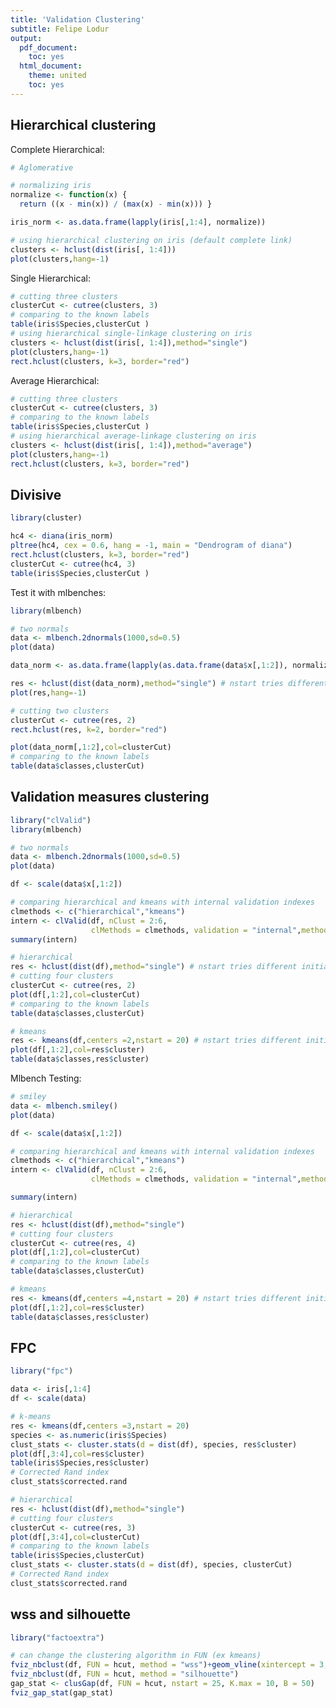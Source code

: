---
title: 'Validation Clustering'
subtitle: Felipe Lodur
output:
  pdf_document:
    toc: yes
  html_document:
    theme: united
    toc: yes
---

## Hierarchical clustering

Complete Hierarchical:

```{r}
# Aglomerative

# normalizing iris
normalize <- function(x) {
  return ((x - min(x)) / (max(x) - min(x))) }

iris_norm <- as.data.frame(lapply(iris[,1:4], normalize))

# using hierarchical clustering on iris (default complete link)
clusters <- hclust(dist(iris[, 1:4]))
plot(clusters,hang=-1)
```

Single Hierarchical:

```{r}
# cutting three clusters
clusterCut <- cutree(clusters, 3)
# comparing to the known labels
table(iris$Species,clusterCut )
# using hierarchical single-linkage clustering on iris 
clusters <- hclust(dist(iris[, 1:4]),method="single")
plot(clusters,hang=-1)
rect.hclust(clusters, k=3, border="red")
```

Average Hierarchical:

```{r}
# cutting three clusters
clusterCut <- cutree(clusters, 3)
# comparing to the known labels
table(iris$Species,clusterCut )
# using hierarchical average-linkage clustering on iris 
clusters <- hclust(dist(iris[, 1:4]),method="average")
plot(clusters,hang=-1)
rect.hclust(clusters, k=3, border="red")
```


## Divisive
```{r}
library(cluster)

hc4 <- diana(iris_norm)
pltree(hc4, cex = 0.6, hang = -1, main = "Dendrogram of diana")
rect.hclust(clusters, k=3, border="red")
clusterCut <- cutree(hc4, 3)
table(iris$Species,clusterCut )
```

Test it with mlbenches:

```{r}
library(mlbench)

# two normals
data <- mlbench.2dnormals(1000,sd=0.5)
plot(data)

data_norm <- as.data.frame(lapply(as.data.frame(data$x[,1:2]), normalize))

res <- hclust(dist(data_norm),method="single") # nstart tries different initializations and finds the one with lowest within variance
plot(res,hang=-1)

# cutting two clusters
clusterCut <- cutree(res, 2)
rect.hclust(res, k=2, border="red")

plot(data_norm[,1:2],col=clusterCut)
# comparing to the known labels
table(data$classes,clusterCut)
```

## Validation measures clustering

```{r}
library("clValid")
library(mlbench)

# two normals
data <- mlbench.2dnormals(1000,sd=0.5)
plot(data)

df <- scale(data$x[,1:2])

# comparing hierarchical and kmeans with internal validation indexes
clmethods <- c("hierarchical","kmeans")
intern <- clValid(df, nClust = 2:6, 
                  clMethods = clmethods, validation = "internal",method="single")
summary(intern)

# hierarchical
res <- hclust(dist(df),method="single") # nstart tries different initializations and finds the one with lowest within variance
# cutting four clusters
clusterCut <- cutree(res, 2)
plot(df[,1:2],col=clusterCut)
# comparing to the known labels
table(data$classes,clusterCut)

# kmeans
res <- kmeans(df,centers =2,nstart = 20) # nstart tries different initializations and finds the one with lowest within variance
plot(df[,1:2],col=res$cluster)
table(data$classes,res$cluster)
```

Mlbench Testing:

```{r}
# smiley
data <- mlbench.smiley()
plot(data)

df <- scale(data$x[,1:2])

# comparing hierarchical and kmeans with internal validation indexes
clmethods <- c("hierarchical","kmeans")
intern <- clValid(df, nClust = 2:6, 
                  clMethods = clmethods, validation = "internal",method="single")

summary(intern)

# hierarchical
res <- hclust(dist(df),method="single") 
# cutting four clusters
clusterCut <- cutree(res, 4)
plot(df[,1:2],col=clusterCut)
# comparing to the known labels
table(data$classes,clusterCut)

# kmeans
res <- kmeans(df,centers =4,nstart = 20) # nstart tries different initializations and finds the one with lowest within variance
plot(df[,1:2],col=res$cluster)
table(data$classes,res$cluster)
```

## FPC

```{r}
library("fpc")

data <- iris[,1:4]
df <- scale(data)

# k-means
res <- kmeans(df,centers =3,nstart = 20) 
species <- as.numeric(iris$Species)
clust_stats <- cluster.stats(d = dist(df), species, res$cluster)
plot(df[,3:4],col=res$cluster)
table(iris$Species,res$cluster)
# Corrected Rand index
clust_stats$corrected.rand

# hierarchical
res <- hclust(dist(df),method="single") 
# cutting four clusters
clusterCut <- cutree(res, 3)
plot(df[,3:4],col=clusterCut)
# comparing to the known labels
table(iris$Species,clusterCut)
clust_stats <- cluster.stats(d = dist(df), species, clusterCut)
# Corrected Rand index
clust_stats$corrected.rand
```

## wss and silhouette

```{r}
library("factoextra")

# can change the clustering algorithm in FUN (ex kmeans)
fviz_nbclust(df, FUN = hcut, method = "wss")+geom_vline(xintercept = 3, linetype = 2)
fviz_nbclust(df, FUN = hcut, method = "silhouette")
gap_stat <- clusGap(df, FUN = hcut, nstart = 25, K.max = 10, B = 50)
fviz_gap_stat(gap_stat)
```


